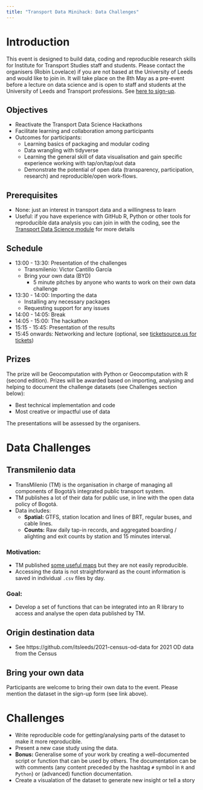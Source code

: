 ```yaml
---
title: "Transport Data Minihack: Data Challenges"
---
```


# Introduction

This event is designed to build data, coding and reproducible research skills for Institute for Transport Studies staff and students. Please contact the organisers (Robin Lovelace) if you are not based at the University of Leeds and would like to join in.
It will take place on the 8th May as a pre-event before a lecture on data science and is open to staff and students at the University of Leeds and Transport professions.
See [here to sign-up](https://forms.office.com/e/fpdE2MJHF5).

## Objectives

- Reactivate the Transport Data Science Hackathons
- Facilitate learning and collaboration among participants
- Outcomes for participants:
    - Learning basics of packaging and modular coding
    - Data wrangling with tidyverse
    - Learning the general skill of data visualisation and gain specific experience working with tap/on/tap/out data
    - Demonstrate the potential of open data (transparency, participation, research) and reproducible/open work-flows.

## Prerequisites

- None: just an interest in transport data and a willingness to learn
- Useful: if you have experience with GitHub R, Python or other tools for reproducible data analysis you can join in with the coding, see the [Transport Data Science module](https://itsleeds.github.io/tds) for more details

## Schedule

- 13:00 - 13:30: Presentation of the challenges
  - Transmilenio: Victor Cantillo García
  - Bring your own data (BYD)
    - 5 minute pitches by anyone who wants to work on their own data challenge
- 13:30 - 14:00: Importing the data
  - Installing any necessary packages
  - Requesting support for any issues
- 14:00 - 14:05: Break
- 14:05 - 15:00: The hackathon
- 15:15 - 15:45: Presentation of the results
- 15:45 onwards: Networking and lecture (optional, see [ticketsource.us for tickets](https://www.ticketsource.com/whats-on/leeds/esther-simpson-building-lt-1-01/data-science-for-future-proof-transport-planning-inaugural-lecture-by-professor-robin-lovelace/2025-05-08/16:30/t-avnjvar))

## Prizes

The prize will be Geocomputation with Python or Geocomputation with R (second edition).
Prizes will be awarded based on importing, analysing and helping to document the challenge datasets (see Challenges section below):

- Best technical implementation and code
- Most creative or impactful use of data

The presentations will be assessed by the organisers.

# Data Challenges

## Transmilenio data

- TransMilenio (TM) is the organisation in charge of managing all components of Bogotá's integrated public transport system.
- TM publishes a lot of their data for public use, in line with the open data policy of Bogotá.
- Data includes:
    - **Spatial:** GTFS, station location and lines of BRT, regular buses, and cable lines.
    - **Counts:** Raw daily tap-in records, and aggregated boarding / alighting and exit counts by station and 15 minutes interval.

### Motivation:

- TM published [some useful maps](https://datosabiertos-transmilenio.hub.arcgis.com/apps/216b13bdc3d84370acac9ceac07836c8/explore) but they are not easily reproducible.
- Accessing the data is not straightforward as the count information is saved in individual `.csv` files by day.

### Goal:

- Develop a set of functions that can be integrated into an R library to access and analyse the open data published by TM.

## Origin destination data

- See https://github.com/itsleeds/2021-census-od-data for 2021 OD data from the Census

## Bring your own data

Participants are welcome to bring their own data to the event.
Please mention the dataset in the sign-up form (see link above).

# Challenges

- Write reproducible code for getting/analysing parts of the dataset to make it more reproducible.
- Present a new case study using the data.
- **Bonus:** Generalise some of your work by creating a well-documented script or function that can be used by others. The documentation can be with comments (any content preceded by the hashtag `#` symbol in `R` and `Python`) or (advanced) function documentation.
- Create a visualation of the dataset to generate new insight or tell a story
